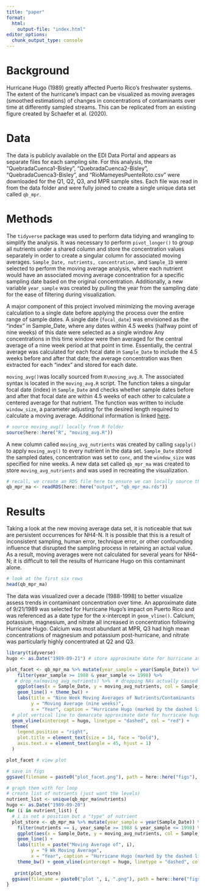 ```yaml
---
title: "paper"
format: 
  html: 
    output-file: "index.html"
editor_options: 
  chunk_output_type: console
---
```


# Background

Hurricane Hugo (1989) greatly affected Puerto Rico's freshwater systems. The extent of the hurricane's impact can be visualized as moving averages (smoothed estimations) of changes in concentrations of contaminants over time at differently sampled streams. This can be replicated from an existing figure created by Schaefer et al. (2020).

# Data

The data is publicly available on the EDI Data Portal and appears as separate files for each sampling site. For this analysis, the "QuebradaCuenca1-Bisley", "QuebradaCuenca2-Bisley", "QuebradaCuenca3-Bisley", and "RioMameyesPuenteRoto.csv" were downloaded for the Q1, Q2, Q3, and MPR sample sites. Each file was read in from the data folder and were fully joined to create a single unique data set called `qb_mpr`.

# Methods

The `tidyverse` package was used to perform data tidying and wrangling to simplify the analysis. It was necessary to perform `pivot_longer()` to group all nutrients under a shared column and store the concentration values separately in order to create a singular column for associated moving averages. `Sample_Date, nutrients, concentration,` and `Sample_ID` were selected to perform the moving average analysis, where each nutrient would have an associated moving average concentration for a specific sampling date based on the original concentration. Additionally, a new variable `year_sample` was created by pulling the year from the sampling date for the ease of filtering during visualization.

A major component of this project involved minimizing the moving average calculation to a single date before applying the process over the entire range of sample dates. A single date (`focal_date`) was envisioned as the "index" in Sample_Date, where any dates within 4.5 weeks (halfway point of nine weeks) of this date were selected as a single window Any concentrations in this time window were then averaged for the central average of a nine week period at that point in time. Essentially, the central average was calculated for each focal date in `Sample_Date` to include the 4.5 weeks before and after that date; the average concentration was then extracted for each "index" and stored for each date.

`moving_avg()`was locally sourced from `R\moving_avg.R`. The associated syntax is located in the `moving_avg.R` script. The function takes a singular focal date (index) in `Sample_Date` and checks whether sample dates before and after that focal date are within 4.5 weeks of each other to calculate a centered average for that nutrient. The function was written to include `window_size`, a parameter adjusting for the desired length required to calculate a moving average. Additional information is linked [here](https://github.com/vedikaS-byte/Analytical-Workflows-Project-Practice/blob/main/R/moving_avg.R).

```r
# source moving_avg() locally from R folder
source(here::here("R", "moving_avg.R"))
```

A new column called `moving_avg_nutrients` was created by calling `sapply()` to apply `moving_avg()` to every nutrient in the data set. `Sample_Date` stored the sampled dates, concentration was set to `conc`, and the `window_size` was specified for nine weeks. A new data set called `qb_mpr_ma` was created to store `moving_avg_nutrients` and was used in recreating the visualization.

```r
# recall, we create an RDS file here to ensure we can locally source this dataset for reduced clutter
qb_mpr_ma <- readRDS(here::here("output", "qb_mpr_ma.rds"))
```

# Results

Taking a look at the new moving average data set, it is noticeable that `NaN` are persistent occurrences for NH4-N. It is possible that this is a result of inconsistent sampling, human error, technique error, or other confounding influence that disrupted the sampling process in retaining an actual value. As a result, moving averages were not calculated for several years for NH4-N; it is difficult to tell the results of Hurricane Hugo on this contaminant alone.

```r
# look at the first six rows 
head(qb_mpr_ma)
```

The data was visualized over a decade (1988-1998) to better visualize assess trends in contaminant concentration over time. An approximate date of 9/21/1989 was selected for Hurricane Hugo's impact on Puerto Rico and was referenced as a date type for the x-intercept in `geom_vline()`. Calcium, potassium, magnesium, and nitrate all increased in concentration following Hurricane Hugo. Calcium was most abundant at MPR, Q3 had high mean concentrations of magnesium and potassium post-hurricane, and nitrate was particularly highly concentrated at Q2 and Q3.

```r
library(tidyverse)
hugo <- as.Date("1989-09-21") # store approximate date for hurricane as date type for x-intercept reference in geom_vline()

plot_facet <- qb_mpr_ma %>% mutate(year_sample = year(Sample_Date)) %>%
    filter(year_sample >= 1988 & year_sample <= 1998) %>%
   # drop_na(moving_avg_nutrients) %>%  # dropping NAs actually caused larger gaps in the data, ggplot automatically removes these
    ggplot(aes(x = Sample_Date, y = moving_avg_nutrients, col = Sample_ID, group = Sample_ID)) +
    geom_line() + theme_bw() + 
    labs(title = "Nine Week Moving Averages of Nutrients/Contaminants (1988-1998)",
         y = "Moving Average (nine weeks)",
         x = "Year", caption = "Hurricane Hugo (marked by the dashed line) occurred around 09/21/1989.") + facet_wrap(~factor(nutrients), scales = "free_y", ncol = 1) + 
  # plot vertical line to demarcate approximate date for hurricane hugo
  geom_vline(xintercept = hugo, linetype = "dashed", col = "red") +
  theme(
    legend.position = "right",
    plot.title = element_text(size = 14, face = "bold"),
    axis.text.x = element_text(angle = 45, hjust = 1)
  )

plot_facet # view plot

# save in figs
ggsave(filename = paste0("plot_facet.png"), path = here::here("figs"), plot = plot_facet)


```

```r
# graph them with for loop
# create list of nutrients (just want the levels)
nutrient_list <- unique(qb_mpr_ma$nutrients)
hugo <- as.Date("1989-09-20")
for (i in nutrient_list) {
  # i is not a position but a "type" of nutrient
  plot_store <- qb_mpr_ma %>% mutate(year_sample = year(Sample_Date)) %>%
    filter(nutrients == i, year_sample >= 1988 & year_sample <= 1998) %>%
    ggplot(aes(x = Sample_Date, y = moving_avg_nutrients, col = Sample_ID, group = Sample_ID)) +
    geom_line() +
    labs(title = paste("Moving Average of", i),
         y = "9 Wk Moving Average",
         x = "Year", caption = "Hurricane Hugo (marked by the dashed line) occurred around 09/21/1989.") + 
    theme_bw() + geom_vline(xintercept = hugo, linetype = "dashed", col = "red") 
 
   print(plot_store) 
  ggsave(filename = paste0("plot ", i, ".png"), path = here::here("figs"), plot = plot_store)
}
```
